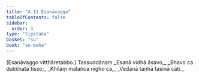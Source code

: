 ```yaml
---
title: "4.11 Esanāvagga"
tableOfContents: false
sidebar:
  order: 3
type: "tipitaka"
basket: "su"
book: "sn-maha"
---
```



<DynamicBreadcrumb />

<Paragraph number="1264" type="center" book="sn-maha">
(Esanāvaggo vitthāretabbo.)

</Paragraph>

<Paragraph number="1265" type="center" book="sn-maha">
Tassuddānaṃ


</Paragraph>

<Paragraph number="1266" type="verses" book="sn-maha">
_Esanā vidhā āsavo,_  
_Bhavo ca dukkhatā tisso;_  
_Khilaṃ malañca nīgho ca,_  
_Vedanā taṇhā tasinā cāti._
</Paragraph>
